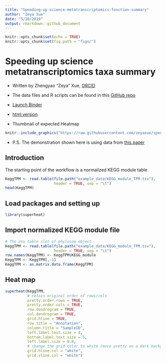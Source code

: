 ```yaml
---
title: "Speeding-up-science-metatranscriptomics-function-summary"
author: "Zeya Xue"
date: "5/10/2019"
output: rmarkdown::github_document
---
```


```r
knitr::opts_chunk$set(echo = TRUE)
knitr::opts_chunk$set(fig.path = "figs/")
```


#  Speeding up science metatranscriptomics taxa summary

* Written by Zhengyao "Zeya" Xue, [ORCID](https://orcid.org/0000-0002-4930-8212) 
* The data files and R scripts can be found in this [GitHub repo](https://github.com/zeyaxue/speeding-up-science-binder)
* [Launch Binder](https://mybinder.org/v2/gh/zeyaxue/speeding-up-science-binder/master?urlpath=rstudio)
* [html version](https://github.com/zeyaxue/speeding-up-science-binder/blob/master/taxa-summary.md)

* Thumbnail of expected Heatmap  

```r
knitr::include_graphics("https://raw.githubusercontent.com/zeyaxue/speeding-up-science-binder/master/figs/unnamed-chunk-5-1.png")
```

* P.S. The demonstration shown here is using data from [this paper](https://aem.asm.org/content/84/1/e02026-17.short)

## Introduction
The starting point of the workflow is a normailzed KEGG module table
```r
KeggTPM <- read.table(file.path("example_data/KEGG_module_TPM.tsv"),
                      header = TRUE, sep = "\t")
head(KeggTPM)
```

## Load packages and setting up
```r
library(superheat)
```

## Import normalized KEGG module file
```r
# The otu table slot of phyloseq object 
KeggTPM <- read.table(file.path("example_data/KEGG_module_TPM.tsv"),
                      header = TRUE, sep = "\t")
row.names(KeggTPM) <- KeggTPM$KEGG_module
KeggTPM <- KeggTPM[,-1]
KeggTPM <- as.matrix.data.frame(KeggTPM)
```

## Heat map 
```r
superheat(KeggTPM,
          # retain original order of rows/cols
          pretty.order.rows = TRUE,
          pretty.order.cols = TRUE,
          row.dendrogram = TRUE,
          col.dendrogram = TRUE,
          grid.hline = TRUE,
          row.title = "Annotation",
          column.title = "SampleID",
          left.label.text.size = 4,
          bottom.label.text.size = 5,
          left.label.size = 0.8,
          # change the grid color to white (more pretty on a dark background)
          grid.hline.col = "white",
          grid.vline.col = "white") 

```


